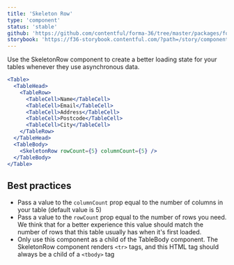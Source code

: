 ```yaml
---
title: 'Skeleton Row'
type: 'component'
status: 'stable'
github: 'https://github.com/contentful/forma-36/tree/master/packages/forma-36-react-components/src/components/Skeleton/SkeletonRow'
storybook: 'https://f36-storybook.contentful.com/?path=/story/components-skeleton-skeletonrow--default'
---
```


Use the SkeletonRow component to create a better loading state for your tables whenever they use asynchronous data.

```jsx
<Table>
  <TableHead>
    <TableRow>
      <TableCell>Name</TableCell>
      <TableCell>Email</TableCell>
      <TableCell>Address</TableCell>
      <TableCell>Postcode</TableCell>
      <TableCell>City</TableCell>
    </TableRow>
  </TableHead>
  <TableBody>
    <SkeletonRow rowCount={5} columnCount={5} />
  </TableBody>
</Table>
```

## Best practices <a name="best-practices" />

- Pass a value to the `columnCount` prop equal to the number of columns in your table (default value is 5)
- Pass a value to the `rowCount` prop equal to the number of rows you need. We think that for a better experience this value should match the number of rows that this table usually has when it's first loaded.
- Only use this component as a child of the TableBody component. The SkeletonRow component renders `<tr>` tags, and this HTML tag should always be a child of a `<tbody>` tag
